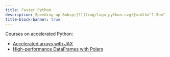 ```yaml
---
title: Faster Python
description: Speeding up &nbsp;[![](img/logo_python.svg){width="1.5em" fig-alt="noshadow"}](https://www.python.org/) computations
title-block-banner: true
---
```


:::{.topdef}

Courses on accelerated Python:

- [Accelerated arrays with JAX](hpc_jax.html)
- [High-performance DataFrames with Polars](hpc_polars.html)
:::

